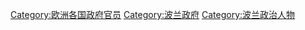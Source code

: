 [[Category:欧洲各国政府官员|Category:欧洲各国政府官员]]
[[Category:波兰政府|Category:波兰政府]]
[[Category:波兰政治人物|Category:波兰政治人物]]